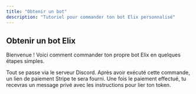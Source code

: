 ```yaml
---
title: "Obtenir un bot"
description: "Tutoriel pour commander ton bot Elix personnalisé"
---
```


## Obtenir un bot Elix

Bienvenue ! Voici comment commander ton propre bot Elix en quelques étapes simples.

<Info>
  Tout se passe via le serveur Discord.
</Info>

<Steps>
  <Step title="Faire la commande `/acheter` et sélectionner le bot">
    Après avoir exécuté cette commande, un lien de paiement Stripe te sera fourni.
  </Step>

  <Step title="Effectuer le paiement">
    Une fois le paiement effectué, tu recevras un message privé avec les instructions pour lier ton token.
  </Step>
</Steps>
